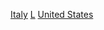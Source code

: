 {{Commons category|Little Italys in the United States}}

[[Category:美國各民族聚居地|Italy]]
[[Category:義大利裔美國人歷史|L]]
[[Category:小義大利|United States]]